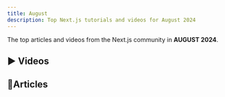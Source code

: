 ```yaml
---
title: August
description: Top Next.js tutorials and videos for August 2024
---
```



The top articles and videos from the Next.js community in **AUGUST 2024**.

## ▶️ Videos
<ArticlesList currentMonth={8} filterBy="youtube" />

## 📄Articles
<ArticlesList currentMonth={8} filterBy="article" />
